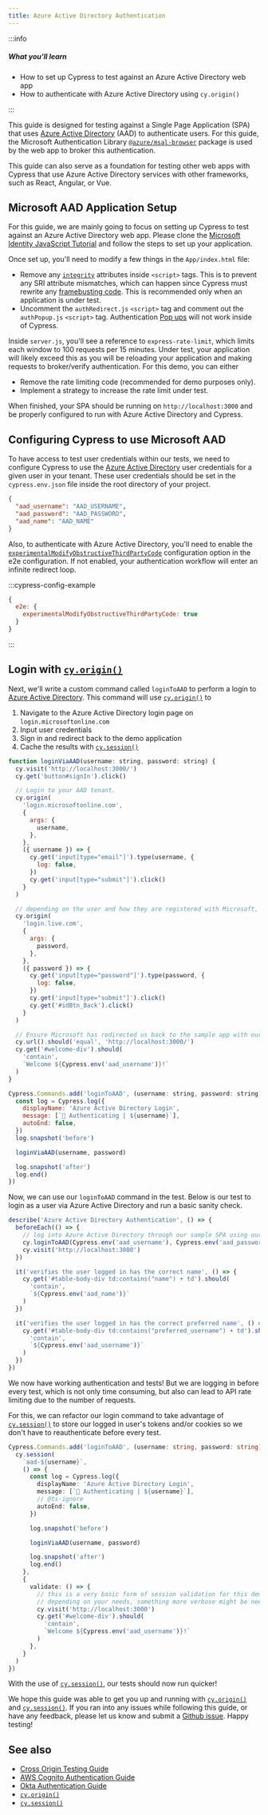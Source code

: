 ```yaml
---
title: Azure Active Directory Authentication
---
```


:::info

##### <Icon name="question-circle" color="#42a1c0" /> What you'll learn

- How to set up Cypress to test against an Azure Active Directory web app
- How to authenticate with Azure Active Directory using `cy.origin()`

:::

This guide is designed for testing against a Single Page Application (SPA) that
uses
[Azure Active Directory](https://learn.microsoft.com/en-us/azure/active-directory/fundamentals/active-directory-whatis)
(AAD) to authenticate users. For this guide, the Microsoft Authentication
Library
[`@azure/msal-browser`](https://www.npmjs.com/package/@azure/msal-browser)
package is used by the web app to broker this authentication.

This guide can also serve as a foundation for testing other web apps with
Cypress that use Azure Active Directory services with other frameworks, such as
React, Angular, or Vue.

## Microsoft AAD Application Setup

For this guide, we are mainly going to focus on setting up Cypress to test
against an Azure Active Directory web app. Please clone the
[Microsoft Identity JavaScript Tutorial](https://github.com/Azure-Samples/ms-identity-javascript-tutorial/tree/c1956b658efa331bb5df11a0038ad32d12dad3ce/1-Authentication/1-sign-in)
and follow the steps to set up your application.

Once set up, you'll need to modify a few things in the `App/index.html` file:

- Remove any
  [`integrity`](https://developer.mozilla.org/en-US/docs/Web/Security/Subresource_Integrity)
  attributes inside `<script>` tags. This is to prevent any SRI attribute
  mismatches, which can happen since Cypress must rewrite any
  [framebusting code](/app/references/configuration#modifyObstructiveCode).
  This is recommended only when an application is under test.
- Uncomment the `authRedirect.js` `<script>` tag and comment out the
  `authPopup.js` `<script>` tag. Authentication
  [Pop ups](/app/references/trade-offs#Permanent-trade-offs) will not work
  inside of Cypress.

Inside `server.js`, you'll see a reference to `express-rate-limit`, which
limits each window to 100 requests per 15 minutes. Under test, your application
will likely exceed this as you will be reloading your application and making
requests to broker/verify authentication. For this demo, you can either

- Remove the rate limiting code (recommended for demo purposes only).
- Implement a strategy to increase the rate limit under test.

When finished, your SPA should be running on `http://localhost:3000` and be
properly configured to run with Azure Active Directory and Cypress.

## Configuring Cypress to use Microsoft AAD

To have access to test user credentials within our tests, we need to configure
Cypress to use the
[Azure Active Directory](https://learn.microsoft.com/en-us/azure/active-directory/fundamentals/active-directory-whatis)
user credentials for a given user in your tenant. These user credentials should
be set in the `cypress.env.json` file inside the root directory of your project.

```json title="cypress.env.json"
{
  "aad_username": "AAD_USERNAME",
  "aad_password": "AAD_PASSWORD",
  "aad_name": "AAD_NAME"
}
```

Also, to authenticate with Azure Active Directory, you'll need to enable the
[`experimentalModifyObstructiveThirdPartyCode`](/app/guides/cross-origin-testing#Modifying-Obstructive-Third-Party-Code)
configuration option in the e2e configuration. If not enabled, your
authentication workflow will enter an infinite redirect loop.

:::cypress-config-example

```js
{
  e2e: {
    experimentalModifyObstructiveThirdPartyCode: true
  }
}
```

:::

## Login with [`cy.origin()`](/api/commands/origin)

Next, we'll write a custom command called `loginToAAD` to perform a login to
[Azure Active Directory](https://learn.microsoft.com/en-us/azure/active-directory/fundamentals/active-directory-whatis).
This command will use [`cy.origin()`](/api/commands/origin) to

1. Navigate to the Azure Active Directory login page on
   `login.microsoftonline.com`
2. Input user credentials
3. Sign in and redirect back to the demo application
4. Cache the results with [`cy.session()`](/api/commands/session)

```js title="cypress/support/commands.ts"
function loginViaAAD(username: string, password: string) {
  cy.visit('http://localhost:3000/')
  cy.get('button#signIn').click()

  // Login to your AAD tenant.
  cy.origin(
    'login.microsoftonline.com',
    {
      args: {
        username,
      },
    },
    ({ username }) => {
      cy.get('input[type="email"]').type(username, {
        log: false,
      })
      cy.get('input[type="submit"]').click()
    }
  )

  // depending on the user and how they are registered with Microsoft, the origin may go to live.com
  cy.origin(
    'login.live.com',
    {
      args: {
        password,
      },
    },
    ({ password }) => {
      cy.get('input[type="password"]').type(password, {
        log: false,
      })
      cy.get('input[type="submit"]').click()
      cy.get('#idBtn_Back').click()
    }
  )

  // Ensure Microsoft has redirected us back to the sample app with our logged in user.
  cy.url().should('equal', 'http://localhost:3000/')
  cy.get('#welcome-div').should(
    'contain',
    `Welcome ${Cypress.env('aad_username')}!`
  )
}

Cypress.Commands.add('loginToAAD', (username: string, password: string) => {
  const log = Cypress.log({
    displayName: 'Azure Active Directory Login',
    message: [`🔐 Authenticating | ${username}`],
    autoEnd: false,
  })
  log.snapshot('before')

  loginViaAAD(username, password)

  log.snapshot('after')
  log.end()
})
```

Now, we can use our `loginToAAD` command in the test. Below is our test to login
as a user via Azure Active Directory and run a basic sanity check.

```js title="auth.cy.js"
describe('Azure Active Directory Authentication', () => {
  beforeEach(() => {
    // log into Azure Active Directory through our sample SPA using our custom command
    cy.loginToAAD(Cypress.env('aad_username'), Cypress.env('aad_password'))
    cy.visit('http://localhost:3000')
  })

  it('verifies the user logged in has the correct name', () => {
    cy.get('#table-body-div td:contains("name") + td').should(
      'contain',
      `${Cypress.env('aad_name')}`
    )
  })

  it('verifies the user logged in has the correct preferred name', () => {
    cy.get('#table-body-div td:contains("preferred_username") + td').should(
      'contain',
      `${Cypress.env('aad_username')}`
    )
  })
})
```

<DocsVideo
  src="https://vimeo.com/789095126"
  title="Azure Active Directory authentication with cy.origin()"
/>

We now have working authentication and tests! But we are logging in before every
test, which is not only time consuming, but also can lead to API rate limiting
due to the number of requests.

For this, we can refactor our login command to take advantage of
[`cy.session()`](/api/commands/session) to store our logged in user's tokens
and/or cookies so we don't have to reauthenticate before every test.

```ts title="cypress/support/commands.ts"
Cypress.Commands.add('loginToAAD', (username: string, password: string) => {
  cy.session(
    `aad-${username}`,
    () => {
      const log = Cypress.log({
        displayName: 'Azure Active Directory Login',
        message: [`🔐 Authenticating | ${username}`],
        // @ts-ignore
        autoEnd: false,
      })

      log.snapshot('before')

      loginViaAAD(username, password)

      log.snapshot('after')
      log.end()
    },
    {
      validate: () => {
        // this is a very basic form of session validation for this demo.
        // depending on your needs, something more verbose might be needed
        cy.visit('http://localhost:3000')
        cy.get('#welcome-div').should(
          'contain',
          `Welcome ${Cypress.env('aad_username')}!`
        )
      },
    }
  )
})
```

<DocsVideo
  src="https://vimeo.com/789095038"
  title="Azure Active Directory authentication with cy.session()"
/>

With the use of [`cy.session()`](/api/commands/session), our tests should now
run quicker!

We hope this guide was able to get you up and running with
[`cy.origin()`](/api/commands/origin) and
[`cy.session()`](/api/commands/session). If you ran into any issues while
following this guide, or have any feedback, please let us know and submit a
[Github issue](https://github.com/cypress-io/cypress-documentation/issues/new/choose).
Happy testing!

## See also

- [Cross Origin Testing Guide](/app/guides/cross-origin-testing)
- [AWS Cognito Authentication Guide](/app/guides/authentication-testing/amazon-cognito-authentication)
- [Okta Authentication Guide](/app/guides/authentication-testing/okta-authentication)
- [`cy.origin()`](/api/commands/origin)
- [`cy.session()`](/api/commands/session)
